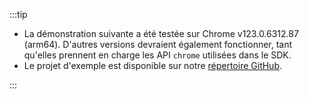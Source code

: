 :::tip

- La démonstration suivante a été testée sur Chrome v123.0.6312.87 (arm64). D'autres versions devraient également fonctionner, tant qu'elles prennent en charge les API `chrome` utilisées dans le SDK.
- Le projet d'exemple est disponible sur notre [répertoire GitHub](https://github.com/logto-io/js/tree/HEAD/packages/chrome-extension-sample).

:::
